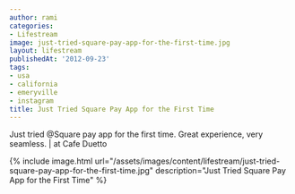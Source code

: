 ```yaml
---
author: rami
categories:
- Lifestream
image: just-tried-square-pay-app-for-the-first-time.jpg
layout: lifestream
publishedAt: '2012-09-23'
tags:
- usa
- california
- emeryville
- instagram
title: Just Tried Square Pay App for the First Time
---
```


Just tried @Square pay app for the first time. Great experience, very seamless.  | at Cafe Duetto

{% include image.html url="/assets/images/content/lifestream/just-tried-square-pay-app-for-the-first-time.jpg" description="Just Tried Square Pay App for the First Time" %}